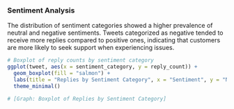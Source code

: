 ### Sentiment Analysis

The distribution of sentiment categories showed a higher prevalence of
neutral and negative sentiments. Tweets categorized as negative tended
to receive more replies compared to positive ones, indicating that
customers are more likely to seek support when experiencing issues.

```r
# Boxplot of reply counts by sentiment category
ggplot(tweet, aes(x = sentiment_category, y = reply_count)) +
  geom_boxplot(fill = "salmon") +
  labs(title = "Replies by Sentiment Category", x = "Sentiment", y = "Number of Replies") +
  theme_minimal()

# [Graph: Boxplot of Replies by Sentiment Category]
```